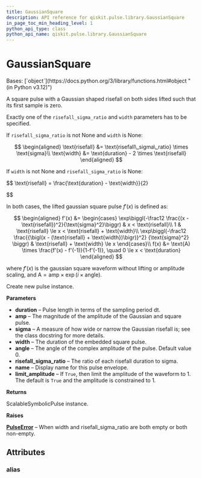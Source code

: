 ```yaml
---
title: GaussianSquare
description: API reference for qiskit.pulse.library.GaussianSquare
in_page_toc_min_heading_level: 1
python_api_type: class
python_api_name: qiskit.pulse.library.GaussianSquare
---
```


# GaussianSquare

<Class id="qiskit.pulse.library.GaussianSquare" isDedicatedPage={true} github="https://github.com/Qiskit/qiskit/tree/stable/1.0/qiskit/pulse/library/symbolic_pulses.py" signature="qiskit.pulse.library.GaussianSquare(duration, amp, sigma, width=None, angle=0.0, risefall_sigma_ratio=None, name=None, limit_amplitude=None)">
  Bases: [`object`](https://docs.python.org/3/library/functions.html#object "(in Python v3.12)")

  A square pulse with a Gaussian shaped risefall on both sides lifted such that its first sample is zero.

  Exactly one of the `risefall_sigma_ratio` and `width` parameters has to be specified.

  If `risefall_sigma_ratio` is not None and `width` is None:

$$
\begin{aligned}
\text{risefall} &= \text{risefall\_sigma\_ratio} \times \text{sigma}\\
\text{width} &= \text{duration} - 2 \times \text{risefall}
\end{aligned}
$$

  If `width` is not None and `risefall_sigma_ratio` is None:

$$
\text{risefall} = \frac{\text{duration} - \text{width}}{2}


$$

  In both cases, the lifted gaussian square pulse $f'(x)$ is defined as:

$$
\begin{aligned}
f'(x) &= \begin{cases}            \exp\biggl(-\frac12 \frac{(x - \text{risefall})^2}{\text{sigma}^2}\biggr)                & x < \text{risefall}\\
1                & \text{risefall} \le x < \text{risefall} + \text{width}\\
\exp\biggl(-\frac12                    \frac{{\bigl(x - (\text{risefall} + \text{width})\bigr)}^2}                          {\text{sigma}^2}                    \biggr)                & \text{risefall} + \text{width} \le x        \end{cases}\\
f(x) &= \text{A} \times \frac{f'(x) - f'(-1)}{1-f'(-1)},            \quad 0 \le x < \text{duration}
\end{aligned}
$$

  where $f'(x)$ is the gaussian square waveform without lifting or amplitude scaling, and $\text{A} = \text{amp} \times \exp\left(i\times\text{angle}\right)$.

  Create new pulse instance.

  **Parameters**

  *   **duration** – Pulse length in terms of the sampling period dt.
  *   **amp** – The magnitude of the amplitude of the Gaussian and square pulse.
  *   **sigma** – A measure of how wide or narrow the Gaussian risefall is; see the class docstring for more details.
  *   **width** – The duration of the embedded square pulse.
  *   **angle** – The angle of the complex amplitude of the pulse. Default value 0.
  *   **risefall\_sigma\_ratio** – The ratio of each risefall duration to sigma.
  *   **name** – Display name for this pulse envelope.
  *   **limit\_amplitude** – If `True`, then limit the amplitude of the waveform to 1. The default is `True` and the amplitude is constrained to 1.

  **Returns**

  ScalableSymbolicPulse instance.

  **Raises**

  [**PulseError**](pulse#qiskit.pulse.PulseError "qiskit.pulse.PulseError") – When width and risefall\_sigma\_ratio are both empty or both non-empty.

  ## Attributes

  ### alias

  <Attribute id="qiskit.pulse.library.GaussianSquare.alias" attributeValue="'GaussianSquare'" />
</Class>

